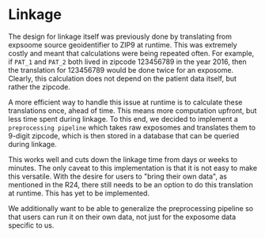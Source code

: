 # Linkage
The design for linkage itself was previously done by translating from expsoome source geoidentifier to ZIP9 at runtime. This
was extremely costly and meant that calculations were being repeated often. For example, if `PAT_1` and `PAT_2` both lived in zipcode 123456789
in the year 2016, then the translation for 123456789 would be done twice for an exposome. Clearly, this calculation does not depend on the patient
data itself, but rather the zipcode. 

A more efficient way to handle this issue at runtime is to calculate these translations once, ahead of time. This means more computation upfront,
but less time spent during linkage. To this end, we decided to implement a `preprocessing pipeline` which takes raw exposomes and translates them to
9-digit zipcode, which is then stored in a database that can be queried during linkage.

This works well and cuts down the linkage time from days or weeks to minutes. The only caveat to this implementation is that it is not easy to make
this versatile. With the desire for users to "bring their own data", as mentioned in the R24, there still needs to be an option to do this translation at
runtime. This has yet to be implemented. 

We additionally want to be able to generalize the preprocessing pipeline so that users can run it on their own data, not just for the exposome
data specific to us. 